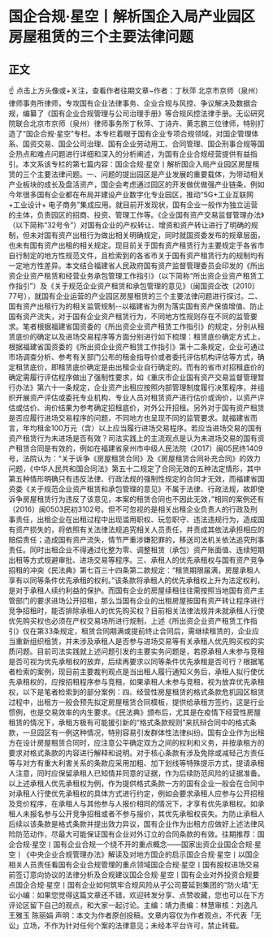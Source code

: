 # 国企合规·星空丨解析国企入局产业园区房屋租赁的三个主要法律问题
## 正文
☝ 点击上方头像或+关注，查看作者往期文章~作者：丁秋萍 北京市京师（泉州）律师事务所律师，专攻国有企业法律事务、企业合规与风控、争议解决及数据合规，编纂了《国有企业合规管理与公司治理手册》等合规风控法律手册。无讼研究院联合北京市京师（泉州）律师事务所丁秋萍、丁诗卉、黄志鹏三位律师，特别打造了“国企合规·星空”专栏。本专栏着眼于国有企业专项合规领域，对国企管理体系、国资交易、国企公司治理、国有企业劳动用工、合同管理、国企刑事合规等国企热点和难点问题进行详细和深入的分析阐述，为国有企业合规经营提供有益指引。本文系该专栏的第七篇内容：国企合规·星空丨解析国企入局产业园区房屋租赁的三个主要法律问题。一、问题的提出园区是产业发展的重要载体，为带动相关产业板块的成长及盘活资产，国企会考虑通过园区的开发做优做强产业链条，例如今年很多国有企业都在布局并建设产业数字化专业园区，推动“5G+工业互联网+工业设计+ 电子商务”集成应用。就目前开发现状，国有企业一般作为独立运营的主体，负责园区的招商、投资、管理工作等。《企业国有资产交易监督管理办法》（以下简称“32号令”）对国有企业的产权转让、增资和资产转让进行了明确的规制，但未对国有资产出租行为做出相关明确规定，同时就国资委发布的规章层面，也未有国有资产出租的相关规定。现目前关于国有资产租赁行为主要规定于各省市自行制定的地方性规范文件，且检索到的各省市关于国有资产租赁行为的规制均有一定地方性差异。本文结合福建省人民政府国有资产监督管理委员会印发的《所出资企业资产租赁和经营业务承包管理工作指引》（以下简称“所出资企业资产租赁工作指引”）及《关于规范企业资产租赁和承包管理的意见》（闽国资企改〔2010〕77号），就国有企业运营的产业园区房屋租赁的三个主要法律问题进行探讨。二、国有资产出租行为的相关监管规制--以福建省为例为落实国有资产保值增值、防止国有资产流失，对于国有企业资产租赁行为，不同地方性规则存在不同的监管要求。笔者根据福建省国资委的《所出资企业资产租赁工作指引》的规定，分别从租赁底价的确定以及进场交易程序等方面分别进行如下梳理：租赁底价确定方式上，根据福建省国资委的《所出资企业资产租赁工作指引》第十二条规定，企业可通过市场调查分析、参考有关部门公布的租金指导价或者委托评估机构评估等方式，确定租赁底价，即租赁底价确定是由出租企业自行确定的。而有的省市对招租底价的确定需履行评估程序做出了强制性要求，如《重庆市企业国有资产交易监督管理暂行办法》第六十一条规定，企业资产出租应按照内部管理制度履行决策程序，并组织开展资产评估或委托专业机构、专业人员对租赁资产进行估价或询价，以资产评估或估价、询价结果为参考确定招租底价，对外公开招租。另外对于国有资产租赁是否应履行进场交易程序的问题，不同地方也呈现不同的监管要求。就福建省而言，年均租金100万元（含）以上应当履行进场交易程序。若应当进场交易的国有资产租赁行为未进场是否有效？司法实践上的主流观点是认为未进场交易的国有资产租赁合同是有效的，例如在福建省泉州市中级人民法院（2017）闽05民终1409号，法院认为：“关于诉争《房屋租赁合同》及《房屋租赁合同补充合同》的效力问题，《中华人民共和国合同法》第五十二规定了合同无效的五种法定情形，其中第五种情形明确只有违反法律、行政法规的强制性规定的合同才无效，而福建省国资委《关于规范企业资产租赁和承包管理的意见》不属于法律、行政法规，故即使诉争房屋租赁行为违反了该意见，本案的租赁合同也不因此无效，”相同的案例还有（2016）闽0503民初3102号。但不可忽视的是相关出租企业负责人的行政及刑事责任，出租企业在出租过程中出现滥用职权、玩忽职守、违法违规行为，造成国有资产损失的，将依照有关法律法规追究相关人员责任，并责成其依法承担相应的赔偿责任；造成国有资产流失，情节严重涉嫌犯罪的，移送司法机关依法追究刑事责任。同时出租企业不得通过化整为零、调整租赁（承包）资产账面值、连续短期出租等方式规避审批、进场交易等程序。三、承租人的优先承租权与国有资产竞争招租的冲突《民法典》第七百三十四条第二款规定：“租赁期限届满，房屋承租人享有以同等条件优先承租的权利。”该条款将承租人的优先承租权上升为法定权利，是对于承租人续约利益的保护。而国有企业的房屋续租往往需按照当地国有资产主管部门的要求进场公开招租，那么当国有企业的出租房屋按国有资产转让程序进行竞争招租时，能否排除承租人的优先购买权？目前相关法律法规并未就承租人行使优先购买权也必须在产权交易场所进行规制，上述《所出资企业资产租赁工作指引》仅在第33条规定，租赁合同期满或提前终止合同后，需继续租赁的，企业应当重新组织租赁，并未涉及承租人是否参与进场交易等有关承租人优先购买权的实质问题。目前司法实践就上述问题引发的主要实务问题是，若原承租人未参与竞租是否可视为优先承租权的放弃，后续再要求以同等条件优先承租是否可行？根据笔者检索的案例，现目前主要裁判观点是当出租人履行通知义务后，承租人拟行使优先承租权的，应按招租程序参与竞租，如果承租人未参与竞租，视为放弃优先承租权，以下是笔者检索到的部分案例：四、经营性房屋租赁的格式条款危机园区租赁过程中，出租方一般会预先拟定房屋租赁合同模板，提供给承租方签约，这是行业惯例，也是交易效率的内生要求。《民法典》颁布后，尤其是在疫情下经营性房屋租赁的情况下，承租方极有可能援引新的“格式条款规则”来抗辩合同中的格式条款，一旦园区有一例这种情况，特别容易引发群体性法律纠纷。国有企业作为出租方在设计房屋租赁合同时，应注意公平确定双方之间的权利和义务，并按承租方的要求对格式条款的内容进行解释和说明。对于核心条款有涉及免除或减轻己方责任等与对方有重大利害关系的条款应采用加粗、加下划线等特殊提示方式，提请承租人注意，同时应保留承租人已知情并同意的证据，作为后续防范风险的证据准备。以上述承租人优先承租权为例，作为提供格式条款一方的国有企业一般会在合同中对承租人行使优先承租权的具体方式进行约定，例如会要求承租人应参与公开招租及竞价程序，在承租人与其他参与人报价相同的情况下，才享有优先承租权。如承租人未报名参与公开竞争招租或者不参与报价，其优先承租权丧失。为防止承租人后续以该条款是格式条款并提出效力异议，国有企业作为出租方应做好上述法律风险防范动作，尽最大可能保证国有企业对外订立的合同条款的有效。往期推荐：国企合规·星空丨国有企业合规一个绕不开的重点概念——国家出资企业国企合规·星空丨《中央企业合规管理办法》解读及对地方国企的启示国企合规·星空丨以国企相关人员责任看国有企业合规管理的重点领域国企合规·星空丨国有股权进场交易前签订意向协议的法律分析及合规建议国企合规·星空丨国有企业对外投资合规要点国企合规·星空丨国有企业如何筑牢合规风险从子公司蔓延到集团的“防火墙”无讼小编：如果您觉得这篇文章还不错，欢迎转发分享、点赞收藏，您也可以在下方评论区留下自己的观点，和大家一起讨论。主编：靖力责编：林慧审核：刘逸凡 王雅玉 陈丽娟 声明：本文为作者原创投稿，文章内容仅为作者观点，不代表「无讼」立场，不作为针对任何个案的法律意见；未经本平台许可，禁止转载。